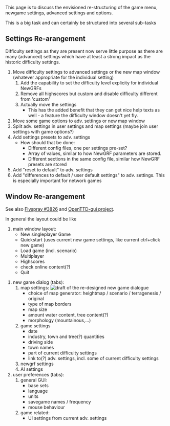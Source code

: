 This page is to discuss the envisioned re-structuring of the game menu, newgame settings, advanced settings and options.

This is a big task and can certainly be structured into several sub-tasks

== Settings Re-arangement ==

Difficulty settings as they are present now serve little purpose as there are many (advanced) settings which have at least a strong impact as the historic difficulty settings.

#Move difficulty settings to advanced settings or the new map window (whatever appropriate for the individual setting)
##Add the capability to set the difficulty level explicity for individual NewGRFs
##Remove all highscores but custom and disable difficulty different from 'custom'
##Actually move the settings
##* This has the added benefit that they can get nice help texts as well - a feature the difficulty window doesn't yet fly.
#Move some game options to adv. settings or new map window
#Split adv. settings in user settings and map settings (maybe join user settings with game options?)
#Add settings presets to adv. settings
#*How should that be done: 
#**Different config files, one per settings pre-set? 
#**Array of values, similar to how NewGRF parameters are stored.
#**Different sections in the same config file, similar how NewGRF presets are stored
#Add "reset to default" to adv. settings
#Add "differences to default / user default settings" to adv. settings. This is especially important for network games

== Window Re-arangement ==

See also [http://bugs.openttd.org/task/3826 Flyspray #3826] and [http://dev.openttdcoop.org/projects/openttd-gui OpenTTD-gui project].

In general the layout could be like

#main window layout:
#* New singleplayer Game
#* Quickstart (uses current new game settings, like current ctrl+click new game)
#* Load game (incl. scenario)
#* Multiplayer
#* Highscores
#* check online content(?)
#* Quit



#new game dialog (tabs):
## map settings: [[File:en/Development/Design Drafts/Newgame draft.png|frame|draft of the re-designed new game dialogue]]
##*choice of map generator: heightmap / scenario / terragenesis / original
##*type of map borders
##*map size
##*amount water content, tree content(?)
##*morphology (mountainous,...)
## game settings
##* date
##* industry, town and tree(?) quantities
##* driving side
##* town names
##* part of current difficulty settings
##* link to(?) adv. settings, incl. some of current difficulty settings
## newgrf settings
## AI settings
#user preferences (tabs):
## general GUI:
##* base sets
##* language
##* units
##* savegame names / frequency
##* mouse behaviour
## game related:
##* UI settings from current adv. settings